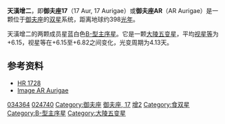 {{Starbox begin |
   name=天潢增二（御夫座17/御夫座 AR）<br>17 Aurigae /AR Aurigae }}

{{Starbox observe |
  epoch=J2000 |
  ra=05<sup>h</sup> 18<sup>m</sup> 18.8994<sup>s</sup> |
  dec= +33° 46′ 02.454″ |
  appmag_v=6.143 |
  constell= [[御夫座|御夫座]] | 
  星官=[[天潢|天潢]] ([[毕宿|毕宿]])}}
{{Starbox character |
 class=B9.5V |
 r-i =  |
 v-r =  |
 b-v = -0.06 |
 u-b = -0.18 |
  variable=[[大陵五变星|大陵五变星]] }}
{{Starbox astrometry |
  radial_v=25.4 |
  prop_mo_ra=15.09 |
  prop_mo_dec=-29.06  |
  parallax=8.2 |
  p_error=0.78 |
  absmag_v=6.099 }}
{{Starbox detail|
  mass=18 |
  radius=7 |
  luminosity=20,000 | 
  temperature=10,000–30,000 |
  metal= |
  gravity= |
  rotation=58 km/s<br>0,0167514 Year |
  age= }}
{{Starbox catalog |
  names=[[GCRV|GCRV]] 3147, [[Hipparcos_Catalogue|HIP]] 24740, 17 Aurigae, [[Bright_Star_Catalogue|HR]] 1728, [[TD1_Catalog_of_Stellar_Ultraviolet_Fluxes|TD1]] 4315, [[Astronomische_Gesellschaft_Katalog|AG]]+33 490, [[Guide_Star_Catalog|GSC]] 02398-01311, [[2MASS|2MASS]] J05181891+3346025, [[Tycho_Catalogue|TYC]] 2398-1311-1, [[Bonner_Durchmusterung|BD]]+33 1002, [[Henry_Draper_Catalogue|HD]] 34364, [[PPM_Star_Catalogue|PPM Star Catalogue]] 70158, [[Photoelectric_Catalogue|UBV]] 5040, [[List_of_astronomical_catalogues#C|CEL]] 595, [[HGAM|HGAM]] 380, [[Smithsonian_Astrophysical_Observatory_Star_Catalog|SAO]] 57858, [[uvby98|uvby98]] 100034364 V, [[Boss_General_Catalogue|GC]] 6476, [[Hipparcos_Input_Catalogue|HIC]] 24740, [[SBC7|SBC7]] 219, [[AAVSO|AAVSO]] 0511+33. }}
{{Starbox reference |
  Simbad=HD+34364
| ARICNS = }}
{{Starbox end}}


'''天潢增二'''，即'''御夫座17'''（17 Aur, 17 Aurigae）或'''御夫座AR'''（AR Aurigae）是一颗位于[[御夫座|御夫座]]的[[双星|双星]]系统，距离地球约398[[光年|光年]]。

天潢增二的两颗成员星蓝白色[[恒星光谱|B-型]][[主序星|主序星]]。它是一颗[[大陵五变星|大陵五变星]]，平均[[视星等|视星等]]为+6.15，视星等在+6.15至+6.82之间变化，光变周期为4.13天。

==参考资料==
* [http://webviz.u-strasbg.fr/viz-bin/VizieR-S?HR%201728 HR 1728]{{Wayback|url=http://webviz.u-strasbg.fr/viz-bin/VizieR-S?HR%201728 |date=20110519185841 }}
* [http://aladin.u-strasbg.fr/AladinPreview?-c=05+18+18.8994%2B33+46+02.454&ident=V*+AR+Aur&submit=Aladin+previewer Image AR Aurigae]

{{Stars of Auriga}}
{{星官|天潢|5|2}}
[[Category:HD和HDE天體|034364]]
[[Category:HIP天體|024740]]
[[Category:御夫座|Category:御夫座]]
[[Category:佛氏天體|御夫座, 17]]
[[Category:天潢_(星官)|增2]]
[[Category:食双星|Category:食双星]]
[[Category:B-型主序星|Category:B-型主序星]]
[[Category:大陵五变星|Category:大陵五变星]]

{{var-star-stub}}